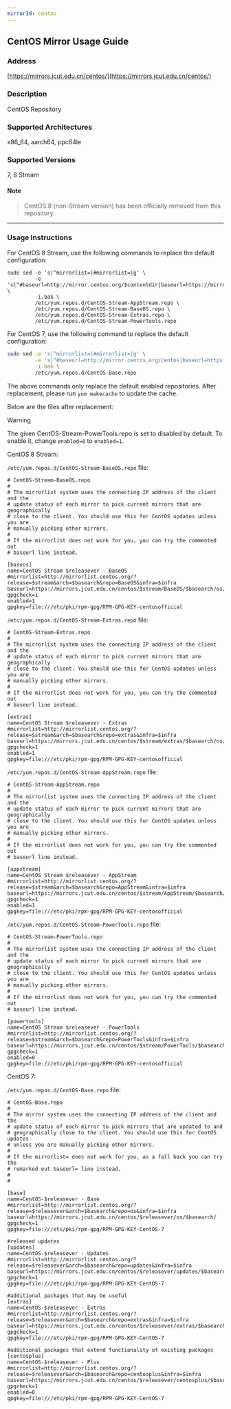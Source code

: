 ```yaml
---
mirrorId: centos
---
```


## CentOS Mirror Usage Guide

### Address

[https://mirrors.jcut.edu.cn/centos/](https://mirrors.jcut.edu.cn/centos/)

### Description

CentOS Repository

### Supported Architectures
x86_64, aarch64, ppc64le

### Supported Versions
7, 8 Stream

#### Note

> CentOS 8 (non-Stream version) has been officially removed from this repository.

---

### Usage Instructions

For CentOS 8 Stream, use the following commands to replace the default configuration:

```shell
sudo sed -e 's|^mirrorlist=|#mirrorlist=|g' \
         -e 's|^#baseurl=http://mirror.centos.org/$contentdir|baseurl=https://mirrors.jcut.edu.cn/centos|g' \
         -i.bak \
         /etc/yum.repos.d/CentOS-Stream-AppStream.repo \
         /etc/yum.repos.d/CentOS-Stream-BaseOS.repo \
         /etc/yum.repos.d/CentOS-Stream-Extras.repo \
         /etc/yum.repos.d/CentOS-Stream-PowerTools.repo
```

For CentOS 7, use the following command to replace the default configuration:

```bash
sudo sed -e 's|^mirrorlist=|#mirrorlist=|g' \
         -e 's|^#baseurl=http://mirror.centos.org/centos|baseurl=https://mirrors.jcut.edu.cn/centos|g' \
         -i.bak \
         /etc/yum.repos.d/CentOS-Base.repo
```

The above commands only replace the default enabled repositories. After replacement, please run `yum makecache` to update the cache.

Below are the files after replacement:

Warning

The given CentOS-Stream-PowerTools.repo is set to disabled by default. To enable it, change `enabled=0` to `enabled=1`.

CentOS 8 Stream:

`/etc/yum.repos.d/CentOS-Stream-BaseOS.repo` file:

```shell
# CentOS-Stream-BaseOS.repo
#
# The mirrorlist system uses the connecting IP address of the client and the
# update status of each mirror to pick current mirrors that are geographically
# close to the client. You should use this for CentOS updates unless you are
# manually picking other mirrors.
#
# If the mirrorlist does not work for you, you can try the commented out
# baseurl line instead.

[baseos]
name=CentOS Stream $releasever - BaseOS
#mirrorlist=http://mirrorlist.centos.org/?release=$stream&arch=$basearch&repo=BaseOS&infra=$infra
baseurl=https://mirrors.jcut.edu.cn/centos/$stream/BaseOS/$basearch/os/
gpgcheck=1
enabled=1
gpgkey=file:///etc/pki/rpm-gpg/RPM-GPG-KEY-centosofficial
```

`/etc/yum.repos.d/CentOS-Stream-Extras.repo` file:

```shell
# CentOS-Stream-Extras.repo
#
# The mirrorlist system uses the connecting IP address of the client and the
# update status of each mirror to pick current mirrors that are geographically
# close to the client. You should use this for CentOS updates unless you are
# manually picking other mirrors.
#
# If the mirrorlist does not work for you, you can try the commented out
# baseurl line instead.

[extras]
name=CentOS Stream $releasever - Extras
#mirrorlist=http://mirrorlist.centos.org/?release=$stream&arch=$basearch&repo=extras&infra=$infra
baseurl=https://mirrors.jcut.edu.cn/centos/$stream/extras/$basearch/os/
gpgcheck=1
enabled=1
gpgkey=file:///etc/pki/rpm-gpg/RPM-GPG-KEY-centosofficial
```

`/etc/yum.repos.d/CentOS-Stream-AppStream.repo` file:

```shell
# CentOS-Stream-AppStream.repo
#
# The mirrorlist system uses the connecting IP address of the client and the
# update status of each mirror to pick current mirrors that are geographically
# close to the client. You should use this for CentOS updates unless you are
# manually picking other mirrors.
#
# If the mirrorlist does not work for you, you can try the commented out
# baseurl line instead.

[appstream]
name=CentOS Stream $releasever - AppStream
#mirrorlist=http://mirrorlist.centos.org/?release=$stream&arch=$basearch&repo=AppStream&infra=$infra
baseurl=https://mirrors.jcut.edu.cn/centos/$stream/AppStream/$basearch/os/
gpgcheck=1
enabled=1
gpgkey=file:///etc/pki/rpm-gpg/RPM-GPG-KEY-centosofficial
```

`/etc/yum.repos.d/CentOS-Stream-PowerTools.repo` file:

```shell
# CentOS-Stream-PowerTools.repo
#
# The mirrorlist system uses the connecting IP address of the client and the
# update status of each mirror to pick current mirrors that are geographically
# close to the client. You should use this for CentOS updates unless you are
# manually picking other mirrors.
#
# If the mirrorlist does not work for you, you can try the commented out
# baseurl line instead.

[powertools]
name=CentOS Stream $releasever - PowerTools
#mirrorlist=http://mirrorlist.centos.org/?release=$stream&arch=$basearch&repo=PowerTools&infra=$infra
baseurl=https://mirrors.jcut.edu.cn/centos/$stream/PowerTools/$basearch/os/
gpgcheck=1
enabled=0
gpgkey=file:///etc/pki/rpm-gpg/RPM-GPG-KEY-centosofficial
```

CentOS 7:

`/etc/yum.repos.d/CentOS-Base.repo` file:

```shell
# CentOS-Base.repo
#
# The mirror system uses the connecting IP address of the client and the
# update status of each mirror to pick mirrors that are updated to and
# geographically close to the client. You should use this for CentOS updates
# unless you are manually picking other mirrors.
#
# If the mirrorlist= does not work for you, as a fall back you can try the
# remarked out baseurl= line instead.
#
#

[base]
name=CentOS-$releasever - Base
#mirrorlist=http://mirrorlist.centos.org/?release=$releasever&arch=$basearch&repo=os&infra=$infra
baseurl=https://mirrors.jcut.edu.cn/centos/$releasever/os/$basearch/
gpgcheck=1
gpgkey=file:///etc/pki/rpm-gpg/RPM-GPG-KEY-CentOS-7

#released updates
[updates]
name=CentOS-$releasever - Updates
#mirrorlist=http://mirrorlist.centos.org/?release=$releasever&arch=$basearch&repo=updates&infra=$infra
baseurl=https://mirrors.jcut.edu.cn/centos/$releasever/updates/$basearch/
gpgcheck=1
gpgkey=file:///etc/pki/rpm-gpg/RPM-GPG-KEY-CentOS-7

#additional packages that may be useful
[extras]
name=CentOS-$releasever - Extras
#mirrorlist=http://mirrorlist.centos.org/?release=$releasever&arch=$basearch&repo=extras&infra=$infra
baseurl=https://mirrors.jcut.edu.cn/centos/$releasever/extras/$basearch/
gpgcheck=1
gpgkey=file:///etc/pki/rpm-gpg/RPM-GPG-KEY-CentOS-7

#additional packages that extend functionality of existing packages
[centosplus]
name=CentOS-$releasever - Plus
#mirrorlist=http://mirrorlist.centos.org/?release=$releasever&arch=$basearch&repo=centosplus&infra=$infra
baseurl=https://mirrors.jcut.edu.cn/centos/$releasever/centosplus/$basearch/
gpgcheck=1
enabled=0
gpgkey=file:///etc/pki/rpm-gpg/RPM-GPG-KEY-CentOS-7
```

